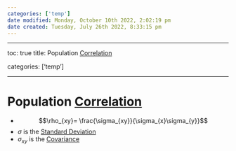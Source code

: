 ```yaml
---
categories: ['temp']
date modified: Monday, October 10th 2022, 2:02:19 pm
date created: Tuesday, July 26th 2022, 8:33:15 pm
---
```


---

toc: true
title: Population [Correlation](Correlation.qmd)

categories: ['temp']

---

# Population [Correlation](Correlation.qmd)
- $$\rho_{xy}= \frac{\sigma_{xy}}{\sigma_{x}\sigma_{y}}$$
- $\sigma$ is the [Standard Deviation](Standard%20Deviation.qmd)
- $\sigma_{xy}$ is the [Covariance](Covariance.qmd)



